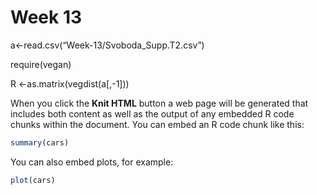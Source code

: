 Week 13
========================================================

a<-read.csv("Week-13/Svoboda_Supp.T2.csv")

require(vegan)

R
<-as.matrix(vegdist(a[,-1]))

When you click the **Knit HTML** button a web page will be generated that includes both content as well as the output of any embedded R code chunks within the document. You can embed an R code chunk like this:

```r
summary(cars)
```

You can also embed plots, for example:

```r
plot(cars)
```

